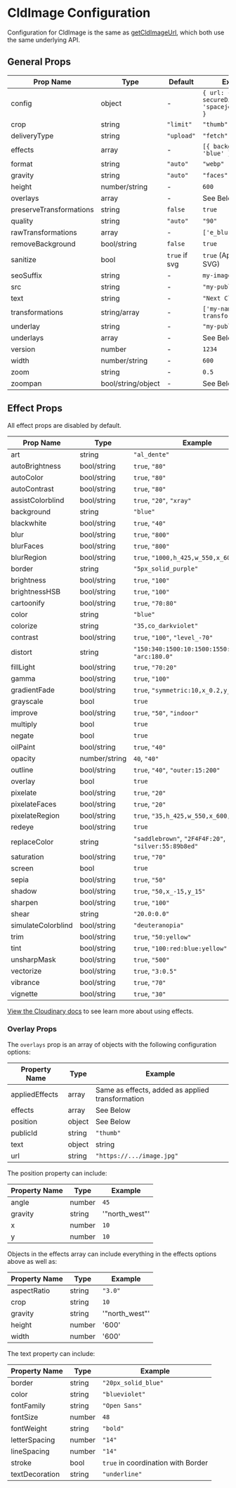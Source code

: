 

<Head>
  <title>CldImage Configuration - Next Cloudinary</title>
  <meta name="og:title" content="CldImage Configuration - Next Cloudinary" />
  <meta name="og:url" content={`https://next-cloudinary.spacejelly.dev/components/cldimage/configuration`} />
</Head>

<OgImage
  title="CldImage Configuration"
  twitterTitle="CldImage Configuration"
/>

# CldImage Configuration

Configuration for CldImage is the same as [getCldImageUrl](/helpers/getcldimageurl/configuration), which both use the same underlying API.

## General Props

| Prop Name          | Type               | Default    | Example                      |
|--------------------|--------------------|------------|------------------------------|
| config             | object             | -          | `{ url: { secureDistribution: 'spacejelly.dev' } }` |
| crop               | string             | `"limit"`  | `"thumb"`                    |
| deliveryType       | string             | `"upload"` | `"fetch"`                    |
| effects            | array              | -          | `[{ background: 'blue' }]`   |
| format             | string             | `"auto"`   | `"webp"`                     |
| gravity            | string             | `"auto"`   | `"faces"`                    |
| height             | number/string      | -          | `600`                        |
| overlays           | array              | -          | See Below                    |
| preserveTransformations | string        | `false`    | `true`                       |
| quality            | string             | `"auto"`   | `"90"`                       |
| rawTransformations | array              | -          | `['e_blur:2000']`            |
| removeBackground   | bool/string        | `false`    | `true`                       |
| sanitize           | bool               | `true` if svg | `true` (Applies only to SVG) |
| seoSuffix          | string             | -          | `my-image-content`           |
| src                | string             | -          | `"my-public-id"`             |
| text               | string             | -          | `"Next Cloudinary"`          |
| transformations    | string/array       | -          | `['my-named-transformation']`|
| underlay           | string             | -          | `"my-public-id"`             |
| underlays          | array              | -          | See Below                    |
| version            | number             | -          | `1234`                       |
| width              | number/string      | -          | `600`                        |
| zoom               | string             | -          | `0.5`                        |
| zoompan            | bool/string/object | -          | See Below                    |


## Effect Props

All effect props are disabled by default.

| Prop Name          | Type        | Example                                              |
| ------------------ | ----------- | ---------------------------------------------------- |
| art                | string      | `"al_dente"`                                         |
| autoBrightness     | bool/string | `true`, `"80"`                                       |
| autoColor          | bool/string | `true`, `"80"`                                       |
| autoContrast       | bool/string | `true`, `"80"`                                       |
| assistColorblind   | bool/string | `true`, `"20"`, `"xray"`                             |
| background         | string      | `"blue"`                                             |
| blackwhite         | bool/string | `true`, `"40"`                                       |
| blur               | bool/string | `true`, `"800"`                                      |
| blurFaces          | bool/string | `true`, `"800"`                                      |
| blurRegion         | bool/string | `true`, `"1000,h_425,w_550,x_600,y_400"`             |
| border             | string      | `"5px_solid_purple"`                                 |
| brightness         | bool/string | `true`, `"100"`                                      |
| brightnessHSB      | bool/string | `true`, `"100"`                                      |
| cartoonify         | bool/string | `true`, `"70:80"`                                    |
| color              | string      | `"blue"`                                             |
| colorize           | string      | `"35,co_darkviolet"`                                 |
| contrast           | bool/string | `true`, `"100"`, `"level_-70"`                       |
| distort            | string      | `"150:340:1500:10:1500:1550:50:1000"`, `"arc:180.0"` |
| fillLight          | bool/string | `true`, `"70:20"`                                    |
| gamma              | bool/string | `true`, `"100"`                                      |
| gradientFade       | bool/string | `true`, `"symmetric:10,x_0.2,y_0.4"`                 |
| grayscale          | bool        | `true`                                               |
| improve            | bool/string | `true`, `"50"`, `"indoor"`                           |
| multiply           | bool        | `true`                                               |
| negate             | bool        | `true`                                               |
| oilPaint           | bool/string | `true`, `"40"`                                       |
| opacity            | number/string | `40`, `"40"`                                       |
| outline            | bool/string | `true`, `"40"`, `"outer:15:200"`                     |
| overlay            | bool        | `true`                                               |
| pixelate           | bool/string | `true`, `"20"`                                       |
| pixelateFaces      | bool/string | `true`, `"20"`                                       |
| pixelateRegion     | bool/string | `true`, `"35,h_425,w_550,x_600,y_400"`               |
| redeye             | bool/string | `true`                                               |
| replaceColor       | string      | `"saddlebrown"`, `"2F4F4F:20"`, `"silver:55:89b8ed"` |
| saturation         | bool/string | `true`, `"70"`                                       |
| screen             | bool        | `true`                                               |
| sepia              | bool/string | `true`, `"50"`                                       |
| shadow             | bool/string | `true`, `"50,x_-15,y_15"`                            |
| sharpen            | bool/string | `true`, `"100"`                                      |
| shear              | string      | `"20.0:0.0"`                                         |
| simulateColorblind | bool/string | `"deuteranopia"`                                     |
| trim               | bool/string | `true`, `"50:yellow"`                                |
| tint               | bool/string | `true`, `"100:red:blue:yellow"`                      |
| unsharpMask        | bool/string | `true`, `"500"`                                      |
| vectorize          | bool/string | `true`, `"3:0.5"`                                    |
| vibrance           | bool/string | `true`, `"70"`                                       |
| vignette           | bool/string | `true`, `"30"`                                       |

[View the Cloudinary docs](https://cloudinary.com/documentation/transformation_reference#e_effect) to see learn more about using effects.

### Overlay Props

The `overlays` prop is an array of objects with the following configuration options:

| Property Name    | Type          | Example                              |
|------------------|---------------|--------------------------------------|
| appliedEffects   | array         | Same as effects, added as applied transformation |
| effects          | array         | See Below                            |
| position         | object        | See Below                            |
| publicId         | string        | `"thumb"`                            |
| text             | object|string | `"Next Cloudinary"` or See Below     |
| url              | string        | `"https://.../image.jpg"`            |

The position property can include:

| Property Name | Type   | Example        |
| ------------- | ------ | -------------- |
| angle         | number | `45`           |
| gravity       | string | '"north_west"' |
| x             | number | `10`           |
| y             | number | `10`           |

Objects in the effects array can include everything in the effects options above as well as:

| Property Name | Type   | Example        |
| ------------- | ------ | -------------- |
| aspectRatio   | string | `"3.0"`        |
| crop          | string | `10`           |
| gravity       | string | '"north_west"' |
| height        | number | '600'          |
| width         | number | '600'          |

The text property can include:

| Property Name  | Type   | Example                                    |
| -------------- | ------ | ------------------------------------------ |
| border         | string | `"20px_solid_blue"`                        |
| color          | string | `"blueviolet"`                             |
| fontFamily     | string | `"Open Sans"`                              |
| fontSize       | number | `48`                                       |
| fontWeight     | string | `"bold"`                                   |
| letterSpacing  | number | `"14"`                                     |
| lineSpacing    | number | `"14"`                                     |
| stroke         | bool   | `true` in coordination with Border         |
| textDecoration | string | `"underline"`                              |
